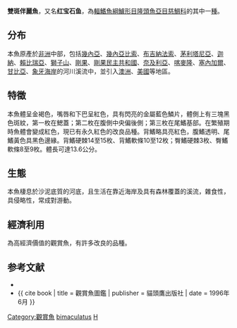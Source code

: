 {{Speciesbox
| name = 雙斑伴麗魚
| image = Hemichromis bimaculatus1.jpg
| status = LC
| status_system = IUCN3.1
| genus = Hemichromis
| species = bimaculatus
| authority = [[Gill|Gill]], 1862
| synonyms = *''Hemichromis cristatus''<br /><small>Loiselle, 1979</small>
}}

'''雙斑伴麗魚'''，又名'''红宝石鱼'''，為[[輻鰭魚綱|輻鰭魚綱]][[鱸形目|鱸形目]][[隆頭魚亞目|隆頭魚亞目]][[慈鯛科|慈鯛科]]的其中一[[種|種]]。

==分布==
本魚原產於[[非洲|非洲]]中部，包括[[幾內亞|幾內亞]]、[[幾內亞比索|幾內亞比索]]、[[布吉納法索|布吉納法索]]、[[茅利塔尼亞|茅利塔尼亞]]、[[迦納|迦納]]、[[賴比瑞亞|賴比瑞亞]]、[[塞拉利昂|獅子山]]、[[剛果|剛果]]、[[剛果民主共和國|剛果民主共和國]]、[[奈及利亞|奈及利亞]]、[[喀麥隆|喀麥隆]]、[[塞內加爾|塞內加爾]]、[[甘比亞|甘比亞]]、[[象牙海岸|象牙海岸]]的河川溪流中，並引入[[澳洲|澳洲]]、[[美國|美國]]等地區。

==特徵==
本魚體呈金褐色，嘴唇和下巴呈紅色，具有閃亮的金屬藍色鱗片，體側上有三塊黑色斑紋，第一枚在鰓蓋；第二枚在腹側中央偏後側；第三枚在尾鰭基部。在繁殖期時魚體會變成紅色，現已有永久紅色的改良品種。背鰭略具亮紅色，腹鰭透明、尾鰭黃色具黑色邊緣。背鰭硬棘14至15枚、背鰭軟條10至12枚；臀鰭硬棘3枚、臀鰭軟條8至9枚。體長可達13.6公分。

==生態==
本魚棲息於沙泥底質的河底，且生活在靠近海岸及具有森林覆蓋的溪流，雜食性，具侵略性，常成對游動。

==經濟利用==
為高經濟價值的觀賞魚，有許多改良的品種。

==参考文献==
*{{FishBase_species|genus=Hemichromis|species=bimaculatus|year=2011|month=12}}
*{{ cite book | title = 觀賞魚圖鑑 | publisher = 貓頭鷹出版社 | date = 1996年6月 }}
{{Taxonbar|from=Q691099}}

[[Category:觀賞魚|Category:觀賞魚]]
[[Category:伴麗魚屬|bimaculatus]]
[[Category:1862年描述的鱼类|H]]